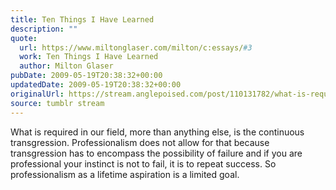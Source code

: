 ```yaml
---
title: Ten Things I Have Learned
description: ""
quote:
  url: https://www.miltonglaser.com/milton/c:essays/#3
  work: Ten Things I Have Learned
  author: Milton Glaser
pubDate: 2009-05-19T20:38:32+00:00
updatedDate: 2009-05-19T20:38:32+00:00
originalUrl: https://stream.anglepoised.com/post/110131782/what-is-required-in-our-field-more-than-anything
source: tumblr stream
---
```


What is required in our field, more than anything else, is the continuous transgression. Professionalism does not allow for that because transgression has to encompass the possibility of failure and if you are professional your instinct is not to fail, it is to repeat success. So professionalism as a lifetime aspiration is a limited goal.
